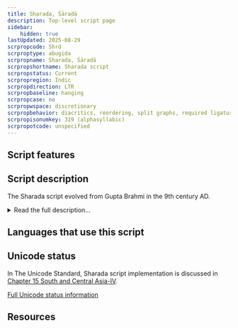 ```yaml
---
title: Sharada, Śāradā
description: Top-level script page
sidebar:
    hidden: true
lastUpdated: 2025-08-29
scrpropcode: Shrd
scrproptype: abugida
scrpropname: Sharada, Śāradā
scrpropshortname: Sharada script
scrpropstatus: Current
scrpropregion: Indic
scrpropdirection: LTR
scrpropbaseline: hanging
scrpropcase: no
scrpropwspace: discretionary
scrpropbehavior: diacritics, reordering, split graphs, required ligatures
scrpropisonumkey: 319 (alphasyllabic)
scrpropotcode: unspecified
---
```



## Script features

<ScriptInfo />

## Script description

The Sharada script evolved from Gupta Brahmi in the 9th century AD.

<details>
<summary>Read the full description...</summary>In its earlier forms it was widespread over the northwest parts of the Indian subcontinent and was the progenitor of the Gurmukhi script, but later it became restricted to Kashmir, where it was the principal means of writing until the 20th century.

There were two main stages in the development of the script; prior to the 13th century an inscriptional form was used, often referred to as 'Sharada proper', which developed into a handwritten form often called 'modern Sharada'. This form was widely used for writing Vedic texts. In the 19th century, a New Testament was printed in the script, however, by the 20th century George Grierson reported that the punches used for producing the font had been sold for waste metal. In the 1950s a Perso-Arabic script was made the official script of Kashmir. Sharada is now only used by Kashmiri Pandits - a Hindu, ethnically Aryan group who inhabited the Kashmiri valley until they were exiled in the 1990s - for religious and ceremonial purposes.

The Sharada script is an abugida written from left to right. There are thirty-four consonant letters, all of which carry the inherent vowel sound [a]. This vowel can be overridden by attaching one of thirteen vowel diacritics to the consonant letter. It can also be suppressed entirely by writing a _virama_ sign to the right of a letter, to represent a word-final consonant or the first consonant in a cluster. Consonant clusters can also be written by stacking letters in a conjunct. Word-initial vowels, which cannot be written attached to a preceding consonant, are written using one of fourteen independent vowel letters.

Visually, the script resembles the Devanagari script, both in the shapes of some letters and in the use of the vertical headstroke which is characteristic of many Brahmi-derived scripts. There are no rules governing the use of the headstroke; some scribes write each letter separately, others use the headstroke to connect some letters, apparently arbitrarily, to those on either side, and others connect all the letters, even across words.

There are a number of non-alphabetic signs which are employed by the Sharada script. _Avagraha_ is used to indicate the omission of a word-final [a]. The Devanagari signs _candrabindu_ and _anusvara_ are used with vowels to represent nasalization, as in many other Indic scripts. _Visarga_ is also used. Decorative marks are sometimes used in handwritten texts to mark the end of a verse or section. There are also two editorial marks resembling a plus sign (+) and a caret (&#x005E;) which are used for making annotations, but the exact function of each has not been determined.

Four punctuation signs are used; _danda_ and _double danda_ are used as in Devanagari to indicate pauses in the text, and there are script-specific signs to indicate abbreviation and word boundaries where inter-word spacing is not used. Sharada employs a set of digits 0-9; the set is unusual in that a circle, which represents zero in many decimal number systems, represents one in Sharada.
</details>

## Languages that use this script

<WsList script='Shrd' wsMax='5' />

## Unicode status

In The Unicode Standard, Sharada script implementation is discussed in [Chapter 15 South and Central Asia-IV](http://www.unicode.org/versions/latest/ch15.pdf).


[Full Unicode status information](/scrlang/unicode/shrd-unicode)

## Resources

<ScriptResources detailSummary='seemore' />

